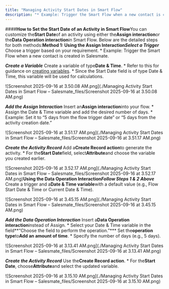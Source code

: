 ```yaml
---
title: "Managing Activity Start Dates in Smart Flow"
description: "* Example: Trigger the Smart Flow when a new contact is created in Salesmate."
---
```


####**How to Set the Start Date of an Activity in Smart Flow**You can customize the**Start Date**of an activity using either the**Assign interaction**or the**Data Operation interaction**in Smart Flow. Below are the detailed steps for both methods:**Method 1: Using the Assign Interaction*****Select a Trigger***   Choose a trigger based on your requirement.
    *   Example: Trigger the Smart Flow when a new contact is created in Salesmate.

***Create a Variable***   Create a variable of type**Date & Time**.
    *   Refer to this for guidance on [creating variables](https://support.salesmate.io/hc/en-us/articles/36669777739417).
    *   Since the Start Date field is of type Date & Time, this variable will be used for calculations.

![Screenshot 2025-09-16 at 3.50.08 AM.png](./Managing Activity Start Dates in Smart Flow – Salesmate_files/Screenshot 2025-09-16 at 3.50.08 AM.png)


***Add the Assign Interaction***   Insert an**Assign interaction**into your flow.
    *   Assign the Date & Time variable and add the desired number of days.
    *   Example: Set it to “5 days from the flow trigger date” or “5 days from the activity creation date.”

![Screenshot 2025-09-16 at 3.51.17 AM.png](./Managing Activity Start Dates in Smart Flow – Salesmate_files/Screenshot 2025-09-16 at 3.51.17 AM.png)


***Create the Activity Record***   Add a**Create Record action**to generate the activity.
    *   For the**Start Date**field, select**Attribute**and choose the variable you created earlier.

![Screenshot 2025-09-16 at 3.52.17 AM.png](./Managing Activity Start Dates in Smart Flow – Salesmate_files/Screenshot 2025-09-16 at 3.52.17 AM.png)**Using the Data Operation Interaction*****Follow Steps 1 & 2 Above***   Create a trigger and a**Date & Time variable**with a default value (e.g., Flow Start Date & Time or Current Date & Time).

![Screenshot 2025-09-16 at 3.45.15 AM.png](./Managing Activity Start Dates in Smart Flow – Salesmate_files/Screenshot 2025-09-16 at 3.45.15 AM.png)


***Add the Data Operation Interaction***   Insert a**Data Operation interaction**instead of Assign.
    *   Select your Date & Time variable in the field**“Choose the field to perform the operation.”***   Set the**operation type**to**Add an amount of time**.
    *   Specify the number of days (e.g., 5 days).

![Screenshot 2025-09-16 at 3.13.41 AM.png](./Managing Activity Start Dates in Smart Flow – Salesmate_files/Screenshot 2025-09-16 at 3.13.41 AM.png)


***Create the Activity Record***   Use the**Create Record action**.
    *   For the**Start Date**, choose**Attribute**and select the updated variable.

![Screenshot 2025-09-16 at 3.15.10 AM.png](./Managing Activity Start Dates in Smart Flow – Salesmate_files/Screenshot 2025-09-16 at 3.15.10 AM.png)
